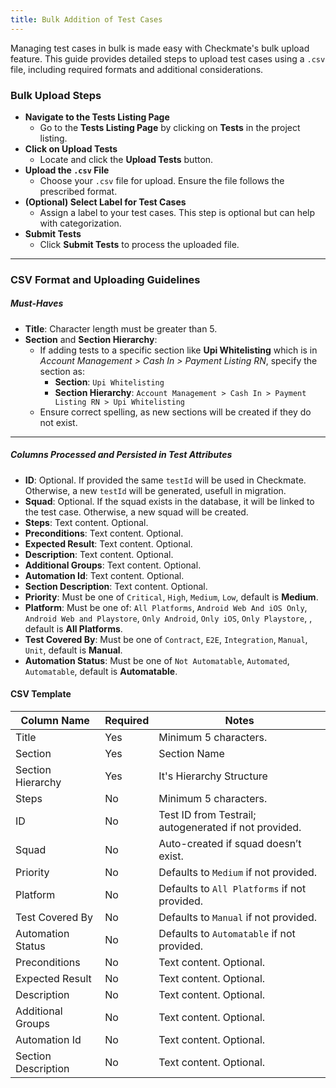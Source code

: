 ```yaml
---
title: Bulk Addition of Test Cases
---
```


Managing test cases in bulk is made easy with Checkmate's bulk upload feature. This guide provides detailed steps to upload test cases using a `.csv` file, including required formats and additional considerations.

### Bulk Upload Steps

- **Navigate to the Tests Listing Page**
  - Go to the **Tests Listing Page** by clicking on **Tests** in the project listing.
- **Click on Upload Tests**
  - Locate and click the **Upload Tests** button.
- **Upload the `.csv` File**
  - Choose your `.csv` file for upload. Ensure the file follows the prescribed format.
- **(Optional) Select Label for Test Cases**
  - Assign a label to your test cases. This step is optional but can help with categorization.
- **Submit Tests**
  - Click **Submit Tests** to process the uploaded file.

---

### CSV Format and Uploading Guidelines

##### Must-Haves

- **Title**: Character length must be greater than 5.
- **Section** and **Section Hierarchy**:
  - If adding tests to a specific section like **Upi Whitelisting** which is in _Account Management > Cash In > Payment Listing RN_, specify the section as:
    - **Section**: `Upi Whitelisting`
    - **Section Hierarchy**: `Account Management > Cash In > Payment Listing RN > Upi Whitelisting`
  - Ensure correct spelling, as new sections will be created if they do not exist.

---

##### Columns Processed and Persisted in Test Attributes

- **ID**: Optional. If provided the same `testId` will be used in Checkmate. Otherwise, a new `testId` will be generated, usefull in migration.
- **Squad**: Optional. If the squad exists in the database, it will be linked to the test case. Otherwise, a new squad will be created.
- **Steps**: Text content. Optional.
- **Preconditions**: Text content. Optional.
- **Expected Result**: Text content. Optional.
- **Description**: Text content. Optional.
- **Additional Groups**: Text content. Optional.
- **Automation Id**: Text content. Optional.
- **Section Description**: Text content. Optional.
- **Priority**: Must be one of `Critical`, `High`, `Medium`, `Low`, default is **Medium**.
- **Platform**: Must be one of: `All Platforms`, `Android Web And iOS Only`, `Android Web and Playstore`, `Only Android`, `Only iOS`, `Only Playstore`,
  , default is **All Platforms**.
- **Test Covered By**: Must be one of `Contract`, `E2E`, `Integration`, `Manual`, `Unit`, default is **Manual**.
- **Automation Status**: Must be one of `Not Automatable`, `Automated`, `Automatable`, default is **Automatable**.

#### CSV Template

<div class="text-xs">

| Column Name         | Required | Notes                                                 |
| ------------------- | -------- | ----------------------------------------------------- |
| Title               | Yes      | Minimum 5 characters.                                 |
| Section             | Yes      | Section Name                                          |
| Section Hierarchy   | Yes      | It's Hierarchy Structure                              |
| Steps               | No       | Minimum 5 characters.                                 |
| ID                  | No       | Test ID from Testrail; autogenerated if not provided. |
| Squad               | No       | Auto-created if squad doesn’t exist.                  |
| Priority            | No       | Defaults to `Medium` if not provided.                 |
| Platform            | No       | Defaults to `All Platforms` if not provided.          |
| Test Covered By     | No       | Defaults to `Manual` if not provided.                 |
| Automation Status   | No       | Defaults to `Automatable` if not provided.            |
| Preconditions       | No       | Text content. Optional.                               |
| Expected Result     | No       | Text content. Optional.                               |
| Description         | No       | Text content. Optional.                               |
| Additional Groups   | No       | Text content. Optional.                               |
| Automation Id       | No       | Text content. Optional.                               |
| Section Description | No       | Text content. Optional.                               |

</div>
